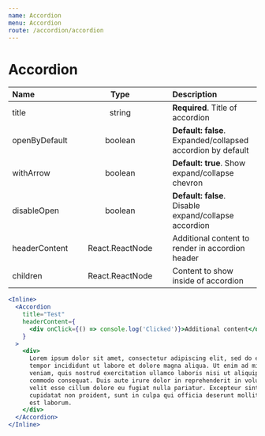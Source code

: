 ```yaml
---
name: Accordion
menu: Accordion
route: /accordion/accordion
---
```


# Accordion

| Name          | &nbsp;&nbsp; |      Type       | &nbsp;&nbsp; | Description                                                 |
| :------------ | ------------ | :-------------: | ------------ | :---------------------------------------------------------- |
| title         |              |     string      |              | **Required**. Title of accordion                            |
| openByDefault |              |     boolean     |              | **Default: false**. Expanded/collapsed accordion by default |
| withArrow     |              |     boolean     |              | **Default: true**. Show expand/collapse chevron             |
| disableOpen   |              |     boolean     |              | **Default: false**. Disable expand/collapse accordion       |
| headerContent |              | React.ReactNode |              | Additional content to render in accordion header            |
| children      |              | React.ReactNode |              | Content to show inside of accordion                         |

```jsx react-live
<Inline>
  <Accordion
    title="Test"
    headerContent={
      <div onClick={() => console.log('Clicked')}>Additional content</div>
    }
  >
    <div>
      Lorem ipsum dolor sit amet, consectetur adipiscing elit, sed do eiusmod
      tempor incididunt ut labore et dolore magna aliqua. Ut enim ad minim
      veniam, quis nostrud exercitation ullamco laboris nisi ut aliquip ex ea
      commodo consequat. Duis aute irure dolor in reprehenderit in voluptate
      velit esse cillum dolore eu fugiat nulla pariatur. Excepteur sint occaecat
      cupidatat non proident, sunt in culpa qui officia deserunt mollit anim id
      est laborum.
    </div>
  </Accordion>
</Inline>
```
